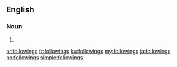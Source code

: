 ==English==

===Noun===
{{head|en}}

# {{plural of|following}}

[[ar:followings]]
[[fr:followings]]
[[ku:followings]]
[[my:followings]]
[[ja:followings]]
[[no:followings]]
[[simple:followings]]